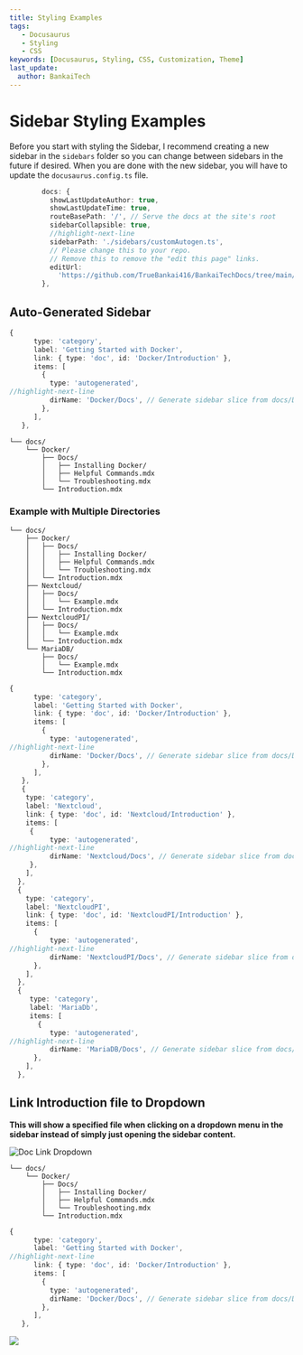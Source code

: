 ```yaml
---
title: Styling Examples
tags:
   - Docusaurus
   - Styling
   - CSS
keywords: [Docusaurus, Styling, CSS, Customization, Theme]
last_update:
  author: BankaiTech
---
```


# **Sidebar Styling Examples**
Before you start with styling the Sidebar, I recommend creating a new sidebar in the `sidebars` folder so you can change between sidebars in the future if desired.
When you are done with the new sidebar, you will have to update the `docusaurus.config.ts` file.

```ts title="Update the highlighted line with new Sidebar filename" showLineNumbers
        docs: {
          showLastUpdateAuthor: true,
          showLastUpdateTime: true,
          routeBasePath: '/', // Serve the docs at the site's root
          sidebarCollapsible: true,
          //highlight-next-line
          sidebarPath: './sidebars/customAutogen.ts',
          // Please change this to your repo.
          // Remove this to remove the "edit this page" links.
          editUrl:
            'https://github.com/TrueBankai416/BankaiTechDocs/tree/main/',
        },
```
## **Auto-Generated Sidebar**
```ts title="yourNewSidebar.ts | Content after Docker/Docs will be Auto-Generated in the Sidebar" showLineNumbers
{
      type: 'category',
      label: 'Getting Started with Docker',
      link: { type: 'doc', id: 'Docker/Introduction' },
      items: [
        {
          type: 'autogenerated',
//highlight-next-line
          dirName: 'Docker/Docs', // Generate sidebar slice from docs/Docker/Docs
        },
      ],      
   },
```

```title="Directory Tree | All content in the Docs folder will auto-generate in the sidebar" {3-6} showLineNumbers
└── docs/
    └── Docker/
        ├── Docs/
        │   ├── Installing Docker/
        │   ├── Helpful Commands.mdx
        │   └── Troubleshooting.mdx
        └── Introduction.mdx
```

### **Example with Multiple Directories**

```title="Directory Tree | All content in the Docs folder will auto-generate in the sidebar" {3-6,9-10,13,14,17,18} showLineNumbers
└── docs/
    ├── Docker/
    │   ├── Docs/
    │   │   ├── Installing Docker/
    │   │   ├── Helpful Commands.mdx
    │   │   └── Troubleshooting.mdx
    │   └── Introduction.mdx
    ├── Nextcloud/
    │   ├── Docs/
    │   │   └── Example.mdx
    │   └── Introduction.mdx
    ├── NextcloudPI/
    │   ├── Docs/
    │   │   └── Example.mdx
    │   └── Introduction.mdx
    └── MariaDB/
        ├── Docs/
        │   └── Example.mdx
        └── Introduction.mdx
```

```ts title="yourNewSidebar.ts" showLineNumbers
{
      type: 'category',
      label: 'Getting Started with Docker',
      link: { type: 'doc', id: 'Docker/Introduction' },
      items: [
        {
          type: 'autogenerated',
//highlight-next-line
          dirName: 'Docker/Docs', // Generate sidebar slice from docs/Docker/Docs
        },
      ],      
   },
   {
    type: 'category',
    label: 'Nextcloud',
    link: { type: 'doc', id: 'Nextcloud/Introduction' },
    items: [
     {
          type: 'autogenerated',
//highlight-next-line
          dirName: 'Nextcloud/Docs', // Generate sidebar slice from docs/Nextcloud/Docs
     },
    ],
  }, 
  {
    type: 'category',
    label: 'NextcloudPI',
    link: { type: 'doc', id: 'NextcloudPI/Introduction' },
    items: [
      {
          type: 'autogenerated',
//highlight-next-line
          dirName: 'NextcloudPI/Docs', // Generate sidebar slice from docs/NextcloudPI/Docs
      },
    ],
  },
  { 
     type: 'category',
     label: 'MariaDb',
     items: [
       {
          type: 'autogenerated',
//highlight-next-line
          dirName: 'MariaDB/Docs', // Generate sidebar slice from docs/MariaDB/Docs
      },
    ],
  },
```

## **Link Introduction file to Dropdown**
**This will show a specified file when clicking on a dropdown menu in the sidebar instead of simply just opening the sidebar content.**

![Doc Link Dropdown](/img/Docusaurus/Styling/Sidebar/Link_Dropdown.png)

```ascii title="Directory Tree" {2,7} showLineNumbers
└── docs/
    └── Docker/
        ├── Docs/
        │   ├── Installing Docker/
        │   ├── Helpful Commands.mdx
        │   └── Troubleshooting.mdx
        └── Introduction.mdx
```

```ts title="yourNewSidebar.ts | Change Introduction to the Desired Filename" showLineNumbers
{
      type: 'category',
      label: 'Getting Started with Docker',
//highlight-next-line
      link: { type: 'doc', id: 'Docker/Introduction' },
      items: [
        {
          type: 'autogenerated',
          dirName: 'Docker/Docs', // Generate sidebar slice from docs/Docker/Docs
        },
      ],      
   },
```

<a href="https://www.buymeacoffee.com/BankaiTech"><img src="https://img.buymeacoffee.com/button-api/?text=Buy me a beer&emoji=🍺&slug=BankaiTech&button_colour=FFDD00&font_colour=000000&font_family=Cookie&outline_colour=000000&coffee_colour=ffffff" /></a>
